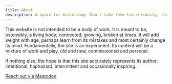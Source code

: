 ```yaml
---
title: About
description: A space for brain dump. Don't take them too seriously, though ideas are extremely fragile.
---
```



This website is not intended to be a body of work. It is meant to be, ostensibly, a living body; connected, growing, broken at times. It will add weight with age, perhaps learn from its mistakes and most certainly change its mind. Fundamentally, the site is an experiment. Its content will be a mixture of work and play, old and new, commissioned and personal. 


If nothing else, the hope is that this site accurately represents its author: intentional, haphazard, intermittent and occasionally inspiring.

<a rel="me" href="https://c.im/@imwiththou">Reach out via Mastodon</a>